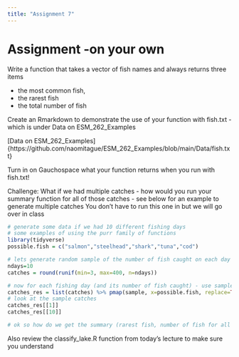 ```yaml
---
title: "Assignment 7"
---
```


# Assignment -on your own

Write a function that takes a vector of fish names and always returns three items

* the most common fish, 
* the rarest fish
* the total number of fish

Create an Rmarkdown to demonstrate the use of your function with fish.txt - which
is under Data on ESM_262_Examples

[Data on ESM_262_Examples]{https://github.com/naomitague/ESM_262_Examples/blob/main/Data/fish.txt}


Turn in on Gauchospace what your function returns when you run with fish.txt!

Challenge: What if we had multiple catches - how would you run your summary function for all of those catches - see below for an example to generate multiple catches
You don't have to run this one in but we will go over in class

```r
# generate some data if we had 10 different fishing days
# some examples of using the purr family of functions
library(tidyverse)
possible.fish = c("salmon","steelhead","shark","tuna","cod")

# lets generate random sample of the number of fish caught on each day
ndays=10
catches = round(runif(min=3, max=400, n=ndays))

# now for each fishing day (and its number of fish caught) - use sample to genreate the fish
catches_res = list(catches) %>% pmap(sample, x=possible.fish, replace=TRUE)
# look at the sample catches
catches_res[[1]]
catches_res[[10]]

# ok so how do we get the summary (rarest fish, number of fish for all catches in catch_res)?

```


Also review the classify_lake.R function from today's lecture to make sure you understand

